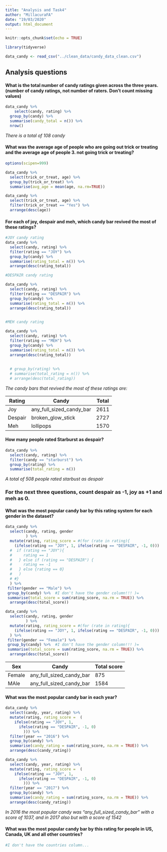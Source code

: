 ```yaml
---
title: "Analysis and Task4"
author: "MillacuraFA"
date: "19/03/2020"
output: html_document
---
```


```r
knitr::opts_chunk$set(echo = TRUE)

library(tidyverse)

data_candy <- read_csv("../clean_data/candy_data_clean.csv")
```

## Analysis questions

#### What is the total number of candy ratings given across the three years. (number of candy ratings, not number of raters. Don’t count missing values)

```r

data_candy %>%
    select(candy, rating) %>% 
  group_by(candy) %>% 
  summarise(candy_total = n()) %>% 
  nrow()
```

*There is a total of 108 candy*

#### What was the average age of people who are going out trick or treating and the average age of people 3. not going trick or treating?

```r

options(scipen=999)

data_candy %>% 
  select(trick_or_treat, age) %>% 
  group_by(trick_or_treat) %>% 
  summarise(avg_age = mean(age, na.rm=TRUE))

data_candy %>% 
  select(trick_or_treat, age) %>% 
  filter(trick_or_treat == "Yes") %>% 
  arrange(desc(age))
```


#### For each of joy, despair and meh, which candy bar revived the most of these ratings?

```r

#JOY candy rating
data_candy %>% 
  select(candy, rating) %>% 
  filter(rating == "JOY") %>% 
  group_by(candy) %>% 
  summarise(rating_total = n()) %>% 
  arrange(desc(rating_total))

#DESPAIR candy rating

data_candy %>% 
  select(candy, rating) %>% 
  filter(rating == "DESPAIR") %>% 
  group_by(candy) %>% 
  summarise(rating_total = n()) %>% 
  arrange(desc(rating_total))
  

#MEH candy rating

data_candy %>% 
  select(candy, rating) %>% 
  filter(rating == "MEH") %>% 
  group_by(candy) %>% 
  summarise(rating_total = n()) %>% 
  arrange(desc(rating_total))
  
  
  # group_by(rating) %>% 
  # summarise(total_rating = n()) %>% 
  # arrange(desc(total_rating))
```

*The candy bars that revived the most of these ratings are: *

| Rating  |  Candy |  Total |
|---|---|---|
|  Joy |  any_full_sized_candy_bar | 2611  |
|  Despair |  broken_glow_stick | 2727  |
|  Meh | lollipops  | 1570  |

#### How many people rated Starburst as despair?

```r

data_candy %>% 
  select(candy, rating) %>% 
  filter(candy == "starburst") %>% 
  group_by(rating) %>% 
  summarise(total_rating = n())

```

*A total of 508 people rated starbust as despair*


### For the next three questions, count despair as -1, joy as +1 and meh as 0.

#### What was the most popular candy bar by this rating system for each gender in the dataset?

```r

data_candy %>% 
  select(candy, rating, gender
         ) %>% 
  mutate(rating, rating_score = #(for (rate in rating){ 
    (ifelse(rating == "JOY", 1, ifelse(rating == "DESPAIR", -1, 0)))
  #  if (rating == "JOY"){
  #     rating == 1
  #   } else if (rating == "DESPAIR") {
  #     rating == -1
  #   } else {rating == 0}
  #   )
  # #}
  ) %>% 
 filter(gender == "Male") %>% 
 group_by(candy) %>%  #I don't have the gender column!!! )=
 summarise(total_score = sum(rating_score, na.rm = TRUE)) %>% 
  arrange(desc(total_score))

data_candy %>% 
  select(candy, rating, gender
         ) %>% 
  mutate(rating, rating_score = #(for (rate in rating){ 
    (ifelse(rating == "JOY", 1, ifelse(rating == "DESPAIR", -1, 0)))
  ) %>% 
 filter(gender == "Female") %>% 
 group_by(candy) %>%  #I don't have the gender column!!! )=
 summarise(total_score = sum(rating_score, na.rm = TRUE)) %>% 
  arrange(desc(total_score))
```

| Sex  |  Candy |  Total score |
|---|---|---|
|  Female |  any_full_sized_candy_bar | 875  |
|  MAle |  any_full_sized_candy_bar | 1584  |



#### What was the most popular candy bar in each year?

```r

data_candy %>% 
  select(candy, year, rating) %>% 
  mutate(rating, rating_score =  (
    ifelse(rating == "JOY", 1, 
      ifelse(rating == "DESPAIR", -1, 0)
        ))) %>% 
  filter(year == "2016") %>%
  group_by(candy) %>% 
  summarise(candy_rating = sum(rating_score, na.rm = TRUE)) %>% 
  arrange(desc(candy_rating))

data_candy %>% 
  select(candy, year, rating) %>% 
  mutate(rating, rating_score =  (
    ifelse(rating == "JOY", 1, 
      ifelse(rating == "DESPAIR", -1, 0)
        ))) %>% 
  filter(year == "2017") %>%
  group_by(candy) %>% 
  summarise(candy_rating = sum(rating_score, na.rm = TRUE)) %>% 
  arrange(desc(candy_rating))
```

*In 2016 the most popular candy was "any_full_sized_candy_bar" with a score of 1037, and in 2017 also but with a score of 1542*

#### What was the most popular candy bar by this rating for people in US, Canada, UK and all other countries?


```r
#I don't have the countries column...
```

